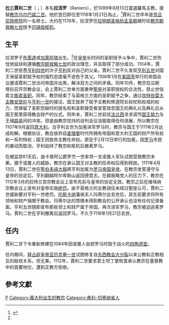 {{Multiple issues|
{{Expand language|1=en|time=2019-10-25T16:43:33+00:00}}
{{Refimprove|time=2019-10-25T16:43:33+00:00}}
}}
{{NoteTA
|G1=Popes
}}
{{Infobox Christian leader
|type = Pope
| honorific-prefix = 教宗
| name=賈利二世<br />Paschalis PP. II
|image=[[File:160-Paschal_II.jpg|250px]]
|caption = 位於[[城外聖保祿大殿|城外聖保祿大殿]]的教宗賈利二世圖像
|title = [[羅馬主教|羅馬主教]]
|birth_name=Raniero
|elected = 1099年8月13日
|term_start=1099年8月14日
|term_end=1118年1月21日（在位{{Age in years and days|1099|08|14|1119|01|21|age=no}}）
|predecessor=[[教宗乌尔巴诺二世|教宗乌尔巴诺二世]]
|successor=[[教宗傑拉二世|教宗傑拉二世]]
|birth_date=（日期不详）
|birth_place=[[聖索菲亞_(意大利)|布萊達]]/[[加萊阿塔|加萊阿塔]]
|death_date=1118年1月21日
|deathplace=[[教宗国|教宗国]][[罗马市|罗马]]
|other=賈利
}}
{{Infobox popestyles
|dipstyle = 教宗閣下
|offstyle = 教宗閣下
|relstyle = 聖父
|deathstyle = （無）
}}

[[教宗|教宗]]'''賈利二世'''（{{lang-la|Paschalis PP. II}}；{{bd||？||1118年|1月21日|catIdx=G}}）本名'''拉涅罗'''（Raniero），於1099年8月13日當選羅馬主教，接替[[教宗乌尔巴諾二世|教宗乌尔巴諾二世]]。他於翌日即位至1118年1月21日為止。<ref name="VaticanPopes">{{cite web |title=Pontiffs |url=https://w2.vatican.va/content/vatican/en/holy-father.index.html |publisher=Holy See |accessdate=2019-09-09 |archiveurl=https://web.archive.org/web/20190909162143/https://w2.vatican.va/content/vatican/en/holy-father.index.html |archivedate=2019-09-09 |language=en}}</ref>賈利二世早年是[[克吕尼隐修院|克吕尼隐修院]]的一名修士。大约在1176年，拉涅罗在[[拉特朗圣格肋孟圣殿|拉特朗圣格肋孟圣殿]]被时任[[教宗|教宗]][[额我略七世|额我略七世]]授予[[枢机|司铎级枢机]]。

== 生平 ==
拉涅罗于[[圣索菲亚_(意大利)|布萊達]]或[[加萊阿塔|加萊阿塔]]出生。<ref name="VaticanPopes" />在[[神圣罗马帝国皇帝|皇帝]]长时间的圣职授予斗争中，賈利二世热忱地延续和遵循[[教宗额我略七世|教宗额我略七世]]的政治理念，并且取得了部分成功。1104年，賈利二世慫恿[[亨利四世_(神圣罗马帝国)|亨利四世]]的次子[[亨利五世_(神圣罗马帝国)|亨利]]反对自己的父亲。賈利二世不久发现[[亨利五世_(神圣罗马帝国)|亨利五世]]对国王保留圣职赋予权的强烈态度毫不逊色于其父。1106年1月在[[美因茨|美因茨]]举行的帝国会议邀请賈利二世访问帝国并出席，解决双方之间的矛盾。同年10月，教宗在瓜斯塔拉召开宗教会议，会上賈利二世单方面重申[[聖座|聖座]]对圣职授权的合法性，禁止世俗君主[[买卖圣职|贩卖圣职]]。同年，教宗结束了与英格兰方面的圣职赋予之争，通过[[坎特伯雷大主教|坎特伯雷大主教]][[安瑟伦|安瑟伦]]与[[亨利一世_(英格兰)|亨利一世]]的接洽，国王放弃了赋予主教和修道院长权杖和权戒的权力，而保留了圣职空缺时的提名权和圣职接受者宣誓效忠国王的典礼以及典礼后从国王那里获得教会财产的仪式。同年末，賈利二世前往[[法兰西|法兰西]]寻求调节[[法国君主列表|国王]][[腓力一世_(法兰西)|腓力]]与王储[[路易六世_(法兰西)|路易]]间的冲突。但是由教宗住持的谈判会议没能取得任何进展，所以教宗在1107年9月返回[[意大利|意大利]]。当亨利五世为加冕进军罗马时，教宗与国王于1111年2月达成和解。根据协议，教会放弃自[[查理曼|查理曼]]时代所拥有帝国和意大利王国的财产所有权和一系列特权；国王则放弃主教任命权。原定于2月12日举行的加冕，因[[罗马|罗马]]市民的暴动而取消，亨利劫持了教宗和枢机后撤离罗马。

在被监禁61天后，由卡普阿公爵罗杰一世率领一支诺曼人军队试图营救教宗未果。摄于诺曼人的威胁，教宗在承认国王对主教的任命权后得到释放。1111年4月13日，賈利二世在[[舊圣伯多禄大殿|聖伯多祿大殿]]將亨利加冕为[[神圣罗马帝国皇帝|罗马帝国皇帝]]，在教宗发誓遵守与皇帝的协定后，亨利翻越阿尔卑斯山返回德意志。在額我略党人的压力下，教宗在1112年3月的拉特兰宫宗教会议上宣布先前与皇帝的协定无效。教宗之后在维埃纳宗教会议上宣布对皇帝实施[[绝罚|绝罚]]。由于英格兰的主教调任未经过聖座认可，賈利二世威胁要对亨利一世绝罚。[[托斯卡纳|托斯卡纳]]藩侯夫人玛蒂尔达去世后，其生前要求将所有领地和财产捐赠于教会。玛蒂尔达的馈赠未得到教会的公开承认也没有任何记录备案。亨利五世随即宣布那些领土和财产属于帝国，再次进军罗马，教宗被迫逃离罗马。賈利二世在亨利撤离后返回罗马，不久于1118年1月21日去世。

== 任内 ==
賈利二世下令重新修建在1084年因诺曼人劫掠罗马时毁于战火的[[四殉道堂|四殉道堂]]。

任内期间，[[拜占庭皇帝|拜占庭皇帝]][[亚历克塞一世|亚历克塞一世]]试图修复自[[东西教会大分裂|东西教会大分裂]]以来公教和正教相互的敌视关系，但无果。1112年，賈利二世要求君士坦丁堡牧首承认教宗在基督教中的首要地位，遭到正教方拒绝。

== 參考文獻 ==
{{reflist}}

{{教宗|[[乌尔巴诺二世|乌尔巴诺二世]]|[[傑拉二世|傑拉二世]]|1099年8月14日－1118年1月21日}}
{{Popes}}
{{Authority control}}

[[Category:教宗|P]]
[[Category:義大利出生的教宗|Category:義大利出生的教宗]]
[[Category:弗利-切塞纳省人|Category:弗利-切塞纳省人]]